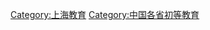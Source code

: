 {{Catnav|頁面分類|各種主題的頁面分類|依中国各省来作的分类|中国各省教育|上海教育}}

[[Category:上海教育|Category:上海教育]]
[[Category:中国各省初等教育|Category:中国各省初等教育]]